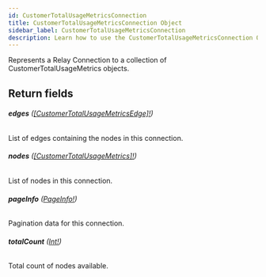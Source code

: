 ```yaml
---
id: CustomerTotalUsageMetricsConnection
title: CustomerTotalUsageMetricsConnection Object
sidebar_label: CustomerTotalUsageMetricsConnection
description: Learn how to use the CustomerTotalUsageMetricsConnection Object for Builder's API.
---
```


Represents a Relay Connection to a collection of CustomerTotalUsageMetrics objects.

## Return fields

###### <b>edges</b> ([[CustomerTotalUsageMetricsEdge]!](/composer/builder/api/schema/object/CustomerTotalUsageMetricsEdge.mdx))

List of edges containing the nodes in this connection.

###### <b>nodes</b> ([[CustomerTotalUsageMetrics]!](/composer/builder/api/schema/object/CustomerTotalUsageMetrics.mdx))

List of nodes in this connection.

###### <b>pageInfo</b> ([PageInfo!](/composer/builder/api/schema/object/PageInfo.mdx))

Pagination data for this connection.

###### <b>totalCount</b> ([Int!](/composer/builder/api/schema/scalar/Int.mdx))

Total count of nodes available.
